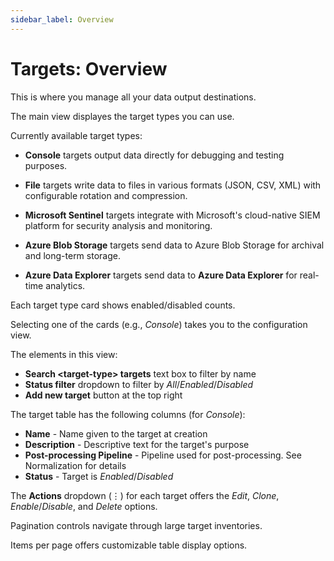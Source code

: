 ```yaml
---
sidebar_label: Overview
---
```


# Targets: Overview

This is where you manage all your data output destinations.

The main view displayes the target types you can use.

Currently available target types:

- <Topic id="targets-console">**Console**</Topic> targets output data directly for debugging and testing purposes.

- <Topic id="targets-file">**File**</Topic> targets write data to files in various formats (JSON, CSV, XML) with configurable rotation and compression.

- <Topic id="targets-microsoft-sentinel">**Microsoft Sentinel**</Topic> targets integrate with Microsoft's cloud-native SIEM platform for security analysis and monitoring.

- <Topic id="targets-azure-blob-storage">**Azure Blob Storage**</Topic> targets send data to Azure Blob Storage for archival and long-term storage.

- <Topic id="targets-azure-data-explorer">**Azure Data Explorer**</Topic> targets send data to **Azure Data Explorer** for real-time analytics.

Each target type card shows enabled/disabled counts.

Selecting one of the cards (e.g., _Console_) takes you to the configuration view.

The elements in this view:

- **Search &lt;target-type&gt; targets** text box to filter by name
- **Status filter** dropdown to filter by _All_/_Enabled_/_Disabled_
- **Add new target** button at the top right

The target table has the following columns (for _Console_):

- **Name** - Name given to the target at creation
- **Description** - Descriptive text for the target's purpose
- **Post-processing Pipeline** - Pipeline used for post-processing. See <Topic id="normalization">Normalization</Topic> for details
- **Status** - Target is _Enabled_/_Disabled_

The **Actions** dropdown (⋮) for each target offers the _Edit_, _Clone_, _Enable_/_Disable_, and _Delete_ options.

Pagination controls navigate through large target inventories.

Items per page offers customizable table display options.

